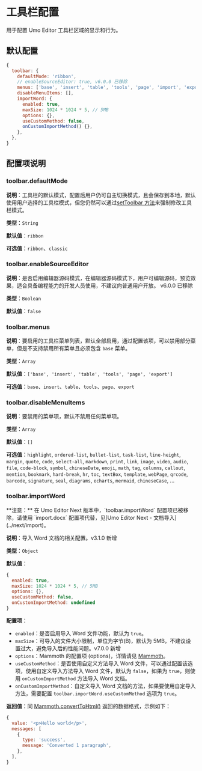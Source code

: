 
# 工具栏配置

用于配置 Umo Editor 工具栏区域的显示和行为。

## 默认配置

```js
{
  toolbar: {
    defaultMode: 'ribbon',
    // enableSourceEditor: true, v6.0.0 已移除
    menus: ['base', 'insert', 'table', 'tools', 'page', 'import', 'export'],
    disableMenuItems: [],
    importWord: {
      enabled: true,
      maxSize: 1024 * 1024 * 5, // 5MB
      options: {},
      useCustomMethod: false,
      onCustomImportMethod() {},
    },
  },
}
```

## 配置项说明

### toolbar.defaultMode

**说明**：工具栏的默认模式，配置后用户仍可自主切换模式，且会保存到本地，默认使用用户选择的工具栏模式，但您仍然可以通过[setToolbar 方法](../methods#settoolbar)来强制修改工具栏模式。

**类型**：`String`

**默认值**：`ribbon`

**可选值**：`ribbon`、`classic`

### toolbar.enableSourceEditor

**说明**：是否启用编辑器源码模式，在编辑器源码模式下，用户可编辑源码，预览效果，适合具备编程能力的开发人员使用，不建议向普通用户开放。 <Badge theme="danger">v6.0.0 已移除</Badge>

**类型**：`Boolean`

**默认值**：`false`

### toolbar.menus

**说明**：要启用的工具栏菜单列表，默认全部启用，通过配置该项，可以禁用部分菜单，但是不支持禁用所有菜单且必须包含 `base` 菜单。

**类型**：`Array`

**默认值**：`['base', 'insert', 'table', 'tools', 'page', 'export']`

**可选值**：`base`、`insert`、`table`、`tools`、`page`、`export`

### toolbar.disableMenuItems

**说明**：要禁用的菜单项，默认不禁用任何菜单项。

**类型**：`Array`

**默认值**：`[]`

**可选值**：`highlight`, `ordered-list`, `bullet-list`, `task-list`, `line-height`, `margin`, `quote`, `code`, `select-all`, `markdown`, `print`, `link`, `image`, `video`, `audio`, `file`, `code-block`, `symbol`, `chineseDate`, `emoji`, `math`, `tag`, `columns`, `callout`, `mention`, `bookmark`, `hard-break`, `hr`, `toc`, `textBox`, `template`, `webPage`, `qrcode`, `barcode`, `signature`, `seal`, `diagrams`, `echarts`, `mermaid`, `chineseCase`, ...

### toolbar.importWord 

<Callout type="error" emoji="❗">
**注意：** 在 Umo Editor Next 版本中，`toolbar.importWord` 配置项已被移除，请使用 `import.docx` 配置项代替，见[Umo Editor Next - 文档导入](../next/import)。
</Callout>

**说明**：导入 Word 文档的相关配置。<Badge theme="success">v3.1.0 新增</Badge>

**类型**：`Object`

**默认值**：

```js
{
  enabled: true, 
  maxSize: 1024 * 1024 * 5, // 5MB
  options: {},
  useCustomMethod: false,
  onCustomImportMethod: undefined
}
```
**配置项**：

- `enabled`：是否启用导入 Word 文件功能，默认为 `true`。
- `maxSize`：可导入的文件大小限制，单位为字节(B)，默认为 5MB，不建议设置过大，避免导入后的性能问题。<Badge theme="success">v7.0.0 新增</Badge>
- `options`：Mammoth 的配置项 (options)，详情请见 [Mammoth](https://www.npmjs.com/package/mammoth#api)。
- `useCustomMethod`：是否使用自定义方法导入 Word 文件，可以通过配置该选项，使用自定义导入方法导入 Word 文件，默认为 `false`，如果为 `true`，则使用 `onCustomImportMethod` 方法导入 Word 文档。
- `onCustomImportMethod`：自定义导入 Word 文档的方法，如果要使用自定导入方法，需要配置 `toolbar.importWord.useCustomMethod` 选项为 `true`。

**返回值**：同 [Mammoth.convertToHtml()](https://www.npmjs.com/package/mammoth#api) 返回的数据格式，示例如下：

```js
{
  value: '<p>Hello world</p>',
  messages: [
    {
      type: 'success', 
      message: 'Converted 1 paragraph',
    },
  ],
}
```
